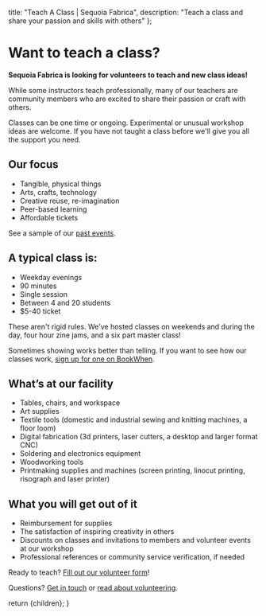   title: "Teach A Class | Sequoia Fabrica",
  description: "Teach a class and share your passion and skills with others"
};

# Want to teach a class?

**Sequoia Fabrica is looking for volunteers to teach and new class ideas!**

While some instructors teach professionally, many of our teachers are community members who are excited to share their passion or craft with others.

Classes can be one time or ongoing. Experimental or unusual workshop ideas are welcome. If you have not taught a class before we'll give you all the support you need.

## Our focus

* Tangible, physical things
* Arts, crafts, technology 
* Creative reuse, re-imagination
* Peer-based learning
* Affordable tickets

See a sample of our [past events](https://wiki.sequoiafabrica.org/wiki/Events_at_Sequoia_Fabrica).

## A typical class is:

* Weekday evenings
* 90 minutes
* Single session
* Between 4 and 20 students
* $5-40 ticket

These aren't rigid rules. We've hosted classes on weekends and during the day, four hour zine jams, and a six part master class!

Sometimes showing works better than telling. If you want to see how our classes work, [sign up for one on BookWhen](https://bookwhen.com/sequoiafabrica).

## What’s at our facility

* Tables, chairs, and workspace
* Art supplies
* Textile tools (domestic and industrial sewing and knitting machines, a floor loom)
* Digital fabrication (3d printers, laser cutters, a desktop and larger format CNC)
* Soldering and electronics equipment
* Woodworking tools
* Printmaking supplies and machines (screen printing, linocut printing, risograph and laser printer)

## What you will get out of it

* Reimbursement for supplies
* The satisfaction of inspiring creativity in others
* Discounts on classes and invitations to members and volunteer events at our workshop
* Professional references or community service verification, if needed

Ready to teach? [Fill out our volunteer form](https://docs.google.com/forms/d/e/1FAIpQLSfsHgM2luIKGKT77cdoAMUgmRjmYRreN-xEPOYq0S1KqDI0lg/viewform)!

Questions? [Get in touch](/docs/contact) or [read about volunteering](https://wiki.sequoiafabrica.org/wiki/Volunteers).

  return <DocumentLayout metadata={metadata}>{children}</DocumentLayout>;
}